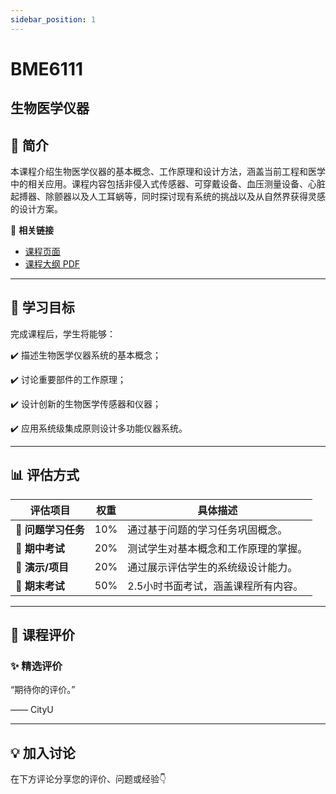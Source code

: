 ```yaml
---
sidebar_position: 1
---
```


# BME6111
## 生物医学仪器

## **📘 简介**
本课程介绍生物医学仪器的基本概念、工作原理和设计方法，涵盖当前工程和医学中的相关应用。课程内容包括非侵入式传感器、可穿戴设备、血压测量设备、心脏起搏器、除颤器以及人工耳蜗等，同时探讨现有系统的挑战以及从自然界获得灵感的设计方案。

🔗 **相关链接**
- [课程页面](https://www.cityu.edu.hk/catalogue/pg/202526/course/BME6111.htm)
- [课程大纲 PDF](https://www.cityu.edu.hk/catalogue/pg/202526/course/BME6111.pdf)

---

## **🎯 学习目标**

完成课程后，学生将能够：

✔️ 描述生物医学仪器系统的基本概念；

✔️ 讨论重要部件的工作原理；

✔️ 设计创新的生物医学传感器和仪器；

✔️ 应用系统级集成原则设计多功能仪器系统。

---

## **📊 评估方式**

| **评估项目**          | **权重** | **具体描述**                                                                                       |
|----------------------|---------|---------------------------------------------------------------------------------------------------|
| **📄 问题学习任务**    | 10%     | 通过基于问题的学习任务巩固概念。                                                                   |
| **📄 期中考试**        | 20%     | 测试学生对基本概念和工作原理的掌握。                                                               |
| **📄 演示/项目**       | 20%     | 通过展示评估学生的系统级设计能力。                                                                 |
| **📄 期末考试**        | 50%     | 2.5小时书面考试，涵盖课程所有内容。                                                                |

---

## **💬 课程评价**

### ✨ **精选评价**
<div className={commentStyles.commentBox}>
    <p className={commentStyles.commentText}>
        “期待你的评价。”
    </p>
    <p className={commentStyles.commentAuthor}>—— CityU</p>
</div>

---

## **💡 加入讨论**

在下方评论分享您的评价、问题或经验👇
<Utterances />